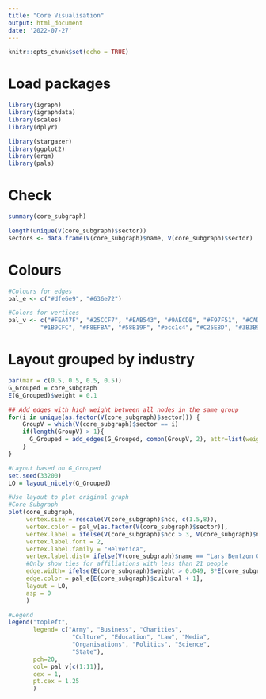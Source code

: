 ```yaml
---
title: "Core Visualisation"
output: html_document
date: '2022-07-27'
---
```


```r
knitr::opts_chunk$set(echo = TRUE)
```

# Load packages 

```r
library(igraph)
library(igraphdata)
library(scales)
library(dplyr)

library(stargazer)
library(ggplot2)
library(ergm)
library(pals)
```

# Check
```r
summary(core_subgraph)

length(unique(V(core_subgraph)$sector))
sectors <- data.frame(V(core_subgraph)$name, V(core_subgraph)$sector)
```

# Colours
```r
#Colours for edges
pal_e <- c("#dfe6e9", "#636e72")

#Colors for vertices
pal_v <- c("#FEA47F", "#25CCF7", "#EAB543", "#9AECDB", "#F97F51", "#CAD3C8",
         "#1B9CFC", "#F8EFBA", "#58B19F", "#bcc1c4", "#C25E8D", "#3B3B98")
```


# Layout grouped by industry
```r
par(mar = c(0.5, 0.5, 0.5, 0.5))
G_Grouped = core_subgraph
E(G_Grouped)$weight = 0.1

## Add edges with high weight between all nodes in the same group
for(i in unique(as.factor(V(core_subgraph)$sector))) {
    GroupV = which(V(core_subgraph)$sector == i)
    if(length(GroupV) > 1){
      G_Grouped = add_edges(G_Grouped, combn(GroupV, 2), attr=list(weight=0.4))
    }
} 

#Layout based on G_Grouped
set.seed(33200)
LO = layout_nicely(G_Grouped)

#Use layout to plot original graph
#Core Subgraph
plot(core_subgraph,
     vertex.size = rescale(V(core_subgraph)$ncc, c(1.5,8)),
     vertex.color = pal_v[as.factor(V(core_subgraph)$sector)],
     vertex.label = ifelse(V(core_subgraph)$ncc > 3, V(core_subgraph)$name, NA),
     vertex.label.font = 2,
     vertex.label.family = "Helvetica",
     vertex.label.dist= ifelse(V(core_subgraph)$name == "Lars Bentzon Goldschmidt", -0.6, 0),
     #Only show ties for affiliations with less than 21 people
     edge.width= ifelse(E(core_subgraph)$weight > 0.049, 8*E(core_subgraph)$weight, 0),
     edge.color = pal_e[E(core_subgraph)$cultural + 1],
     layout = LO,
     asp = 0
     )

#Legend
legend("topleft",
       legend= c("Army", "Business", "Charities", 
                  "Culture", "Education", "Law", "Media", 
                  "Organisations", "Politics", "Science", 
                  "State"), 
       pch=20,
       col= pal_v[c(1:11)],
       cex = 1,
       pt.cex = 1.25
       )
```

